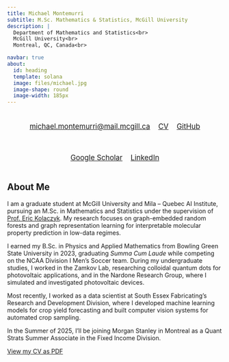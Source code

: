 ```yaml
---
title: Michael Montemurri
subtitle: M.Sc. Mathematics & Statistics, McGill University
description: | 
  Department of Mathematics and Statistics<br>
  McGill University<br>
  Montreal, QC, Canada<br>

navbar: true
about:
  id: heading
  template: solana
  image: files/michael.jpg
  image-shape: round
  image-width: 185px
---
```



<!-- Social links bar -->
<div style="
  display: flex;
  flex-wrap: wrap;
  gap: 1.2rem;
  justify-content: center;
  margin: 1.4rem 0;
  font-size: 1.05rem;
">

  <a href="mailto:michael.montemurri@mcgill.ca" style="text-decoration: underline;" target="_blank" rel="noopener">
    michael.montemurri@mail.mcgill.ca
  </a>

  <a href="./files/MichaelMontemurri-CV.pdf" style="text-decoration: underline;" target="_blank" rel="noopener">
    CV
  </a>

  <a href="https://github.com/michaelmontemurri" style="text-decoration: underline;" target="_blank" rel="noopener">
    GitHub
  </a>

  <a href="https://scholar.google.com/citations?user=Tj3jzigAAAAJ" style="text-decoration: underline;" target="_blank" rel="noopener">
    Google Scholar
  </a>

  <a href="https://www.linkedin.com/in/michael-montemurri-a0a94b1a9/" style="text-decoration: underline;" target="_blank" rel="noopener">
    LinkedIn
  </a>

</div>

## About Me

I am a graduate student at McGill University and Mila – Quebec AI Institute, pursuing an M.Sc. in Mathematics and Statistics under the supervision of [Prof. Eric Kolaczyk](https://sites.bu.edu/kolaczyk/). My research focuses on graph-embedded random forests and graph representation learning for interpretable molecular property prediction in low-data regimes.

I earned my B.Sc. in Physics and Applied Mathematics from Bowling Green State University in 2023, graduating *Summa Cum Laude* while competing on the NCAA Division I Men’s Soccer team. During my undergraduate studies, I worked in the Zamkov Lab, researching colloidal quantum dots for photovoltaic applications, and in the Nardone Research Group, where I simulated and investigated photovoltaic devices.

Most recently, I worked as a data scientist at South Essex Fabricating’s Research and Development Division, where I developed machine learning models for crop yield forecasting and built computer vision systems for automated crop sampling.

In the Summer of 2025, I'll be joining Morgan Stanley in Montreal as a Quant Strats Summer Associate in the Fixed Income Division.

[View my CV as PDF](./files/MichaelMontemurri-CV.pdf)
